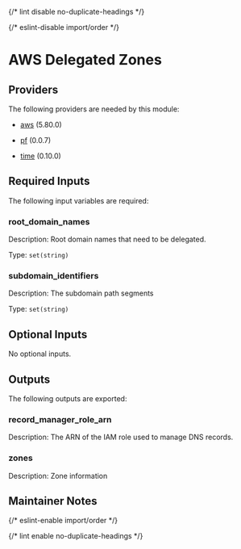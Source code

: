 
{/* lint disable no-duplicate-headings */}

{/* eslint-disable import/order */}
<ModuleHeader name="aws_delegated_zones" sourceHref="https://github.com/Panfactum/stack/tree/__PANFACTUM_VERSION_MAIN__/packages/infrastructure/aws_delegated_zones" status="deprecated" type="direct"/>

# AWS Delegated Zones

## Providers

The following providers are needed by this module:

- [aws](https://registry.terraform.io/providers/hashicorp/aws/5.80.0/docs) (5.80.0)

- [pf](https://registry.terraform.io/providers/panfactum/pf/0.0.7/docs) (0.0.7)

- [time](https://registry.terraform.io/providers/hashicorp/time/0.10.0/docs) (0.10.0)

## Required Inputs

The following input variables are required:

### root\_domain\_names

Description: Root domain names that need to be delegated.

Type: `set(string)`

### subdomain\_identifiers

Description: The subdomain path segments

Type: `set(string)`

## Optional Inputs

No optional inputs.

## Outputs

The following outputs are exported:

### record\_manager\_role\_arn

Description: The ARN of the IAM role used to manage DNS records.

### zones

Description: Zone information

## Maintainer Notes

{/* eslint-enable import/order */}

{/* lint enable no-duplicate-headings */}
